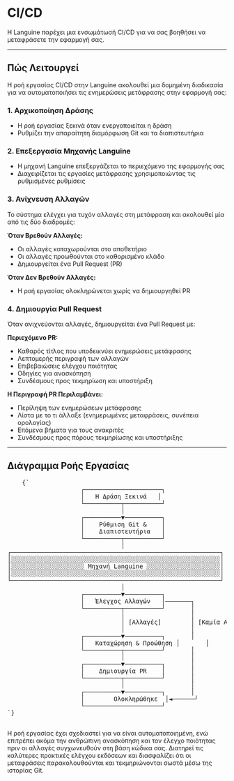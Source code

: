 # CI/CD

Η Languine παρέχει μια ενσωμάτωσή CI/CD για να σας βοηθήσει να μεταφράσετε την εφαρμογή σας.

---

## Πώς Λειτουργεί

Η ροή εργασίας CI/CD στην Languine ακολουθεί μια δομημένη διαδικασία για να αυτοματοποιήσει τις ενημερώσεις μετάφρασης στην εφαρμογή σας:

### 1. Αρχικοποίηση Δράσης
- Η ροή εργασίας ξεκινά όταν ενεργοποιείται η δράση
- Ρυθμίζει την απαραίτητη διαμόρφωση Git και τα διαπιστευτήρια

### 2. Επεξεργασία Μηχανής Languine
- Η μηχανή Languine επεξεργάζεται το περιεχόμενο της εφαρμογής σας
- Διαχειρίζεται τις εργασίες μετάφρασης χρησιμοποιώντας τις ρυθμισμένες ρυθμίσεις

### 3. Ανίχνευση Αλλαγών
Το σύστημα ελέγχει για τυχόν αλλαγές στη μετάφραση και ακολουθεί μία από τις δύο διαδρομές:

**Όταν Βρεθούν Αλλαγές:**
- Οι αλλαγές καταχωρούνται στο αποθετήριο
- Οι αλλαγές προωθούνται στο καθορισμένο κλάδο
- Δημιουργείται ένα Pull Request (PR)

**Όταν Δεν Βρεθούν Αλλαγές:**
- Η ροή εργασίας ολοκληρώνεται χωρίς να δημιουργηθεί PR

### 4. Δημιουργία Pull Request
Όταν ανιχνεύονται αλλαγές, δημιουργείται ένα Pull Request με:

**Περιεχόμενο PR:**
- Καθαρός τίτλος που υποδεικνύει ενημερώσεις μετάφρασης
- Λεπτομερής περιγραφή των αλλαγών
- Επιβεβαιώσεις ελέγχου ποιότητας
- Οδηγίες για ανασκόπηση
- Συνδέσμους προς τεκμηρίωση και υποστήριξη

**Η Περιγραφή PR Περιλαμβάνει:**
- Περίληψη των ενημερώσεων μετάφρασης
- Λίστα με το τι άλλαξε (ενημερωμένες μεταφράσεις, συνέπεια ορολογίας)
- Επόμενα βήματα για τους ανακριτές
- Συνδέσμους προς πόρους τεκμηρίωσης και υποστήριξης

---

## Διάγραμμα Ροής Εργασίας

<div className="flex flex-col items-center justify-center p-4 h-[400px] sm:h-[500px] md:h-[650px]">
  <pre
    className="p-4 text-sm leading-5 mb-4 scale-[0.5] sm:scale-[0.65] md:scale-90 transform-gpu"
    style={{
      fontFamily: "monospace",
      whiteSpace: "pre",
      textAlign: "left",
    }}
  >
    {`
                    ┌─────────────────────┐
                    │   Η Δράση Ξεκινά   │
                    └──────────┬──────────┘
                               │
                    ┌──────────▼──────────┐
                    │    Ρύθμιση Git &    │
                    │    Διαπιστευτήρια   │
                    └──────────┬──────────┘
                               │
┌─────────────────────────────────────────────────────────┐
│░░░░░░░░░░░░░░░░░░░░░░░░░░░░░░░░░░░░░░░░░░░░░░░░░░░░░░░░░│
│░░░░░░░░░░░░░░░░░░░░ Μηχανή Languine ░░░░░░░░░░░░░░░░░░░░│
│░░░░░░░░░░░░░░░░░░░░░░░░░░░░░░░░░░░░░░░░░░░░░░░░░░░░░░░░░│
└─────────────────────────────────────────────────────────┘
                               │
                    ┌──────────▼──────────┐
                    │   Έλεγχος Αλλαγών   │───────┐
                    └──────────┬──────────┘       │
                               │                  │
                               │ [Αλλαγές]        │ [Καμία Αλλαγή]
                               │                  │
                    ┌──────────▼──────────┐       │
                    │   Καταχώρηση & Προώθηση │       │
                    └──────────┬──────────┘       │
                               │                  │
                    ┌──────────▼──────────┐       │
                    │    Δημιουργία PR    │       │
                    └──────────┬──────────┘       │
                               │                  │
                    ┌──────────▼──────────┐       │
                    │        Ολοκληρώθηκε  │◄──────┘
                    └─────────────────────┘
`}
  </pre>
</div>

Η ροή εργασίας έχει σχεδιαστεί για να είναι αυτοματοποιημένη, ενώ επιτρέπει ακόμα την ανθρώπινη ανασκόπηση και τον έλεγχο ποιότητας πριν οι αλλαγές συγχωνευθούν στη βάση κώδικα σας. Διατηρεί τις καλύτερες πρακτικές ελέγχου εκδόσεων και διασφαλίζει ότι οι μεταφράσεις παρακολουθούνται και τεκμηριώνονται σωστά μέσω της ιστορίας Git.
